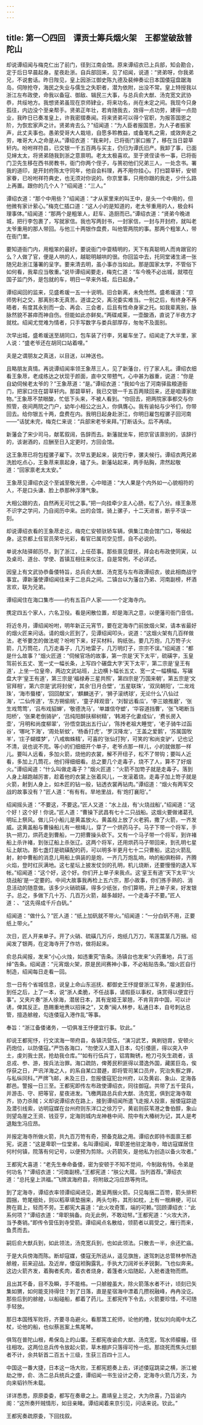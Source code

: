 ```yaml
---
---
---
```

title: 第一〇四回　谭贡士筹兵烟火架　王都堂破敌普陀山
---



却说谭绍闻与梅克仁出了前门，径到江南会馆。原来谭绍衣已上兵部，知会勘合，定于后日早晨起身。星夜赴浙。自兵部回来，见了绍闻，说道：“贤弟呀，你我弟兄，不说套话。昨日陛见，皇上因浙江御史陈九德及裴绅奏讼日本国倭寇盘踞海岛，伺隙抢夺，海民之失业与儒生之失职者，潜为依附，出没不常。皇上特授我以浙江左布政使，命我以备寇、御敌、辑民三大事，与总兵俞大猷、汤克宽文武协恭，共绥地方。我想贤弟虽现在京师肄业，将来功名，尚在未定之间。我现今只身孤往，内边没个至亲帮手。贤弟正年壮，若肯随我去，效得一点功劳，建得一点勋业，我昨日已奏准皇上，许我密摺奏闻。将来贤弟可以得个官职，为报答国恩之阶，为恢宏家声之计。贤弟肯去么？”绍闻道：“为人臣者报国恩，为人子者振家声，此丈夫事也。愚弟受哥大人栽培，自愿多聆教益，或备笔札之需，或效奔走之劳，唯哥大人之命是从。”谭绍衣道：“我来时，已将衙门家口搬了，移在当日碧草轩内。吩咐祥符县，已交银一千五百两与买主，仍归为谭氏旧产。我卸了事，已面见婶太太，将贤弟随我到浙之意禀明。老太太极喜欢。至于贤侄读书一事，已将衙门卫先生移在西书房教书，衙门你两个侄子，与篑初他们兄弟三人，一处念书。署我的道印，是开封府陈太守同年，他自会料理，再不用你挂心。打扫碧草轩，安顿家眷，已吩咐祥符典史，也无须对你说的。你京里事，只用你跟的我走，少什么路上再置。跟你的几个人？”绍闻道：“三人。”

谭绍衣道：“那个中用些？”绍闻道：“才从家里来的叫王中，是头一个中用的，但他微有家计萦心。”梅克仁插口道：“这人小的是知道的，老太爷重用的人，极会料理事体。”绍闻道：“那两个是粗笨人，赶车、造厨而已。”谭绍衣道：“贤弟今晚进城，把行李包裹了，写就家信。我也写两封书，一封家信，一封与开封府，就叫老太爷重用的那人带回。与他三十两银作盘费，叫他管两院的事。那两个粗笨人，带在衙门里。

要知道衙门内，用粗笨的最好。要说衙门中耍精明的，天下有真聪明人而肯跟官的么？人做了官，便是人哄的人，越聪明越哄的很。你回监中去，托同堂诸生递一张随兄赴浙江藩署的呈字。要来清去明，虽小事亦当如此。那是国家太学，不管俗下如何看，我辈应当敬重。”说毕谭绍闻要走，梅克仁道：“车今晚不必出城，就喂在国子监门外，是包就的车，明日一早来外城，后日起身。”

谭绍闻回的监来，见盛希瑗一五一十说明。旧合新离，未免怆然。盛希瑗道：“京师势利之交，那离别本无真苦。道谊之交，离况委实难当。一别之后，有终身不再晤者，有度其永别而一会、再会、三会者，后且有性命身家之托。如我辈离别，脉脉然貌不甚瘁而神自伤。但能如此亦鲜矣。”两碟咸莱，一壶酸酒，直说了半夜方才就枕。绍闻尤觉难为情者，只手写数字与娄兵部厚存，匆匆不及面别。

次早出城，盛希瑗送至胡同口，包车装了行李，另雇车坐了。绍闻走了大半里，家人说：“盛老爷还在胡同口站着哩。”

夫是之谓朋友之真送，以目送，以神送也。

且略朋友真情。再说谭绍闻率领王象荩三人，见了新藩台，行了家人礼。谭绍衣细看王象荩，老成练达之状现于颜面，直中又带戆气，心中甚为器重，说道：“你是自幼伺候老太爷的？”王象荩道：“是。”谭绍衣道：“我如今出了河南驿盐粮道衙门，把家口住在碧草轩内。那碧草轩，我已交银一千五百两赎回来，还是咱谭家故物。”王象荩不禁眼酸，忙低下头来，不被人看到。“你回去，把两院家事都交与你照管，夜间两院之门户，幼年小相公之出入，你俱膺心。我有谕帖与少爷们，你带回去。给你银五十两，盘费在内。我明日起身赴浙江，你明日雇包程骡子回河南——”话犹未完，梅克仁来说：“兵部宋老爷来拜。”打断话头。后不再续。

新藩会了宋少司马，献茗叙阔，告辞而去。新藩就坐车，把京官该禀别的，该辞行的，该谢酒的，应酬至日入定更时，方回会馆。

这王象荩已将包程骡子雇下。次早五更起来，装完行李，骡夫候行。谭绍衣两兄弟洗脸吃点心，王象荩来禀起身，磕了头。新藩站起来，两手贴胸，肃然起敬道：“回家禀老太太安。”

王象荩见谭绍衣这个至诚至敬光景，心中暗道：“大人果是个内外如一心貌相符的人，不是口头谦、脸上恭那种浮薄气象。

大相公跟的去，自然再无可忧之事。”把一向挂牵少主人心肠，松了八分。缘王象荩不识字之学问，乃自阅历中来。出的会馆，骑上骡子，十二天进省，断乎不误一刻。

却说谭绍衣看的王象荩走讫，梅克仁安顿驮轿车辆，俱集江南会馆门口，等候起身。这京都上任官员荣华光彩，看官已属司空见惯，自不必说的。

单说水陆驿邮历尽，到了浙江，上任莅事。那些禀见督抚，拜会右布政使同寅，以及桌司、道台、学使、首镇互相往来仪注，自是常例，不必详述。

因皇上有文武协恭备倭特旨，总兵俞大猷、汤克宽与左布政谭绍衣，彼此相商战守事宜。谭新藩使谭绍闻往来于二总兵之间。二镇台以为藩台乃弟、河南副榜，杯酒言欢，联为兄弟。

谭绍闻住在海口集市——约有五百户人家——一个定海寺内。

携定四五个家人，六名卫役。看是闲散位置，却是海汛之意，以便藩司衙门音信。

将近冬月，谭绍闻吩咐，明年新正元宵节，要在定海寺门前放烟火架，请本省最好的烟火匠来问话。请的烟火匠到了，见谭绍闻叩头，说道：“这烟火架有几百样做法，老爷要怎的做法呢？吩咐下来，好买材料，购纸张。要几万炮，几万笴子火箭，几万筒花，几万走毒子，几万地雷子，几万明灯子，宗宗不误。”绍闻道：“都是什么故事？”烟火匠道：“伺候官场的故事，第一宗是‘天下太平’，硫磺字，玉皇驾前长五丈、宽一丈一幅长条，上写四个碾盘大字‘天下太平’，第二宗是‘皇王有道’，上坐一位皇帝，两边文武站班，上边横卜幅长五丈、宽一丈一幅横幅，写碾盘大字‘皇王有道’，第三宗是‘福禄寿三星共照’，第四宗是‘万国来朝’，第五宗是‘文官拜相’，第六宗是‘武将封侯’，其余‘日月合壁’，‘五星联珠’，‘双凤朝阳’，‘二龙戏珠’，‘海市蜃楼’，‘回回献宝’，‘麒麟送子’，‘狮子滚绣球’，无论什么‘八仙过海’，‘二仙传道’，‘东方朔偷桃’，‘童子拜观音’，‘刘智远看瓜’，‘李三娘推磨’，‘张生戏莺莺’，‘吕布戏貂蝉’，‘敬德洗马’，‘单雄信夺塑’，‘华容道挡曹’，‘张飞喝断当阳桥’，‘张果老倒骑驴’，‘吕纯阳醉扶柳树精’，‘韩湘子化妻成仙’，‘费长房入壶’，‘月明和尚度柳翠’，‘孙悟空跳出五行山’，‘陈抟老祖大睡觉’，‘老子骑牛过函谷’，‘哪叱下海’，‘周处斩蚊’，‘杨香打虎’，‘罗汉降龙’，‘王盖之爱鹅’，‘苏属国牧羊’，‘庄子蝴蝶梦’，‘八戒蜘蛛精’，可喜的‘张仙打狗’，可笑的‘和尚变驴’，记也记不清，说也说不完。等小的们细细开个单子，老爷点那一样儿，小的就做那一样儿。要叫人远看，多加火箭，烧他的衣裳，解不开纽子，松不了带钩；要叫人近看，多加上几筒花，他们得细细看。总之要几个走毒子，烧不了人，算不了好烟火。”谭绍闻道：“什么叫做走毒子？”烟火匠道：“火箭不加笴子就是走毒子。落到人身上越跑越厉害，趁着他的衣裳上张着风儿，一发滚着烧。走毒子加上笴子就是火箭，射到人身上，如木匠的钻一般，钻透衣裳再钻肉。”谭绍道：“烟火有两军交战的故事没有？”匠人道：“有有有。旱地里战，有‘炮打襄阳’。”

绍闻摇头道：“不要这，不要这。”匠人又道：“水上战，有‘火烧战船’，”绍闻道：“这个好！这个好！你说。”匠人道：“曹操下武昌有七十二只战船。这烟火要做诸葛孔明坛上祭风。做儿只小船儿是黄盖放火。黄盖般上放了火老鸦，撒了火箭，一齐发威。这黄盖船与曹操船儿有一根绳儿，穿了一个烘药马子。马子下带一个将军，手执一把刀，烘药走到曹船，一刀把曹操头砍下。又有一个马子带一个将军，到许褚船上杀许褚，到张辽船上杀张辽。这两个将军，还用烘药马子带回来，到孔明七星坛上献功。那七盏灯是硫磺配的药，可以明多半更月七十二只曹船，这边火箭乱射，射中曹船的消息儿用船上俱装的是炮，一齐几万炮乱响，响的船俱粉碎，齐腾火焰，登时红灰满地。这七星坛上披发仗剑的孔明，机儿烧断，还要慢慢的退入军帐。”绍闻道：“这个好，这个好。你们开上单子来我点。这‘皇王有道’‘天下太平’‘火烧战船’是一定要的。中间大故事我再检上五六宗，那小故事，你们拣手熟的、消息活动的随意做。该多少火硝硫磺，得多少纸张，你们算明，开上单子来，好发银子。总之，多做下几十万、几百万火箭，越多越好。一个走毒子不要。”匠人道：、“这先得成千斤白矾。”

绍闻道：“做什么？”匠人道：“纸上加矾就不带火。”绍闻道：“一分白矾不用，正要纸上带火。”

次日，匠人开来单子。开了火硝、硫磺几万斤，炮纸几万刀，苇莲蒿茎几万捆。绍闻发了银两，在定海寺开了作坊，做将起来。

俞总兵闻报，发来“小心火烛，如违重究”告条。汤镇台也发来“火药重地，兵丁巡绰”告条。绍闻道：“元宵烟火架，原是民间赛神小事，不必粘贴告条。”烟火匠自行制造，绍闻每日走看一回。

忽一日有个省城信息，说皇上命山东巡抚、都御史王忬提督浙江军务，星速到任。到任之后，上了一本，说“浙人柔脆，不任战事，请假臣以事权，诛赏得以便宜行事”。又夹片奏“浙人徐海，潜居日本，其有宠姬王翠翘，不肯背弃中国，可以计诱，俾其反正。恳赐重地赉以招徕之”，又奏“闽人林参，私通日本，自号刺达总管，擅造艅艎，勾连倭寇入港作乱”等事。

奉旨：“浙江备倭诸务，一切俱准王忬便宜行事。钦此。”

却说王都宪忬，行文滨海一带府县，各镇汛营伍，“演习武艺，爽刷铠胄，安顿火药炮位，以防倭寇。”严饬各海口，“勿使汉人潜入日本，勾引倭匪，得以突入中土，虔刘我士民，抢劫我仓库。”“如有行伍兵丁，铝胄黝锈，枪刀弓矢生疏者，该总戎、参、游，按兵法治罪。海口疏防，俾莠民积匪得以潜逸外国，藏匿巨岛，俟俘获之日，严讯洋海之人，的系自某口潜遯，即将管司某口员弁，究治失察之罪，与私纵同科。”严牌飞邮，未及三日，忽报倭寇犯台州府，以及黄岩、象山、定海各郡邑。警报一日三至。王都宪即传左布政使谭绍衣，同往御寇。共带了五千营兵，并游击、守、把等官，星夜进发。飞檄两路总兵俞大猷、汤克宽，俱到定海寺取齐，协力杀贼；义却说谭绍衣在路上，接到谭绍闻所遣飞走报人投禀，报倭寇踪迹及潜引线索，访明寇媒在台州府则东洋口之徐万宁，黄岩则荻苇港之鲁伯醇，象山则望岛崖之王资、钱亚亨，定海则城内龙神巷中间、院中有大椿树为记，其人是考退黜生冯应昂。

并报定海寺所做火箭，共九百万笴有奇，预备克敌之用。谭绍衣即持书面禀王都宪，说道：“这是卑职一位堂弟，名叫谭绍闻，卑职差他驻定海寺，暗访寇媒居住何村何镇，院落有何记号，以便预为剪除。火药箭矢，是他私为创造以备火攻者。”

王都宪大喜道：“老先生奉命备倭，密为安顿于不知不觉间，今制敌有恃。令弟是何功名？”谭绍衣道：“河南副榜。”王都宪道：“肤公大蒇，当列首荐。”谭绍衣道：“总托皇上洪福。”飞牌滨海府县，将附敌之冯应昂等拘讯。

到了定海寺，谭绍衣率领谭绍闻进见，跪呈两捆火箭。只见每捆二百笴，箭头排积圆捆，笴尾细处，则以稻草填垫捆来，两头匀称，其形如枕，上有一根麻绠，可以胯在肩上，轻而不劳。王都宪大喜道：“此火攻奇策，端的可赖。”回顾谭绍衣：“此系何项？”谭绍衣道：“卑职捐备。向无此例，不敢动帑。”王都宪道：“火攻大济，当予奏销。”即传令营伍到寺受箭。谭绍闻点名散给，领箭者以肩受之，雁行而来，鱼贯而去。

嗣后俞大猷兵到，如此领法，汤克宽兵到，也如此领法。只散去一半，余还贮庙。

于是大兵傍海而陈。断却寇媒，倭寇无所适从，遥见旗旌，遂驾刺达总管林参所造艅艎，前来迎战。及近岸，倭寇袒胸露乳，手执大刀阔斧长矛锐剚，飞也似奔来。这边火箭齐发，着胸者炙肉，着衣者烧身，着篷者火焰随起，入舱者逢物而燃。

且出其不备，目不及瞬，手不能格。一只艅艎虽大，除火箭落水者不计，顷刻已矢集如猬，如何能支持得住？到了日落，直是星宿海中漂着几攒祝融峰，冉冉没讫。那些后到的艅艎，以船碰船，都着了药儿。王都宪传下令去，火箭要珍惜，不可随手轻放。

那日本国残军败将，齐要寻岛避火。看那篙工舵师，论他的橹，犹似刘向阁中太乙杖，论他的船，也似蔡邕案上焦尾琴。

俱驾在普陀山根，希保岛上的山寨。王都宪夜谕俞大猷、汤克宽，驾水师艨艟，径往相攻。这两位总兵传令放起火箭，草木棚庐只落得可怜一炬。那烧死而焦头烂额者不计，余共斩首二百五十三级，生获三百四十三人。

中国这一番大捷，日本这一场大败，王都宪题奏上去，详述倭寇跳梁之横，浙江被劫之惨，俞、汤二总兵统兵之盛，谭绍闻一书生设计之奇，定海寺火箭几万支，为向来韬钤所未载。

详详悉悉，原原委委，都写在奏章之上。嘉靖皇上览之，大为欣喜，乃旨谕内阁：“这所奏歼贼情形，如目亲睹。谭绍闻着来京引见，问话来说。钦此。”

王都宪奏疏原委，下回找叙。